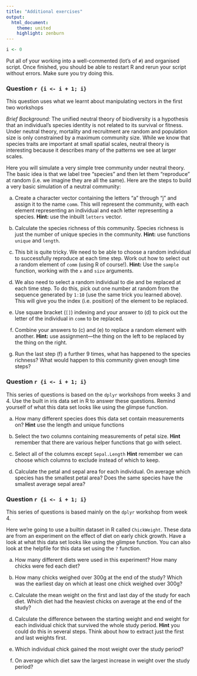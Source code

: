 ---
title: "Additional exercises"
output:
  html_document:
    theme: united
    highlight: zenburn
---

```{r, include = FALSE}
i <- 0
```

Put all of your working into a well-commented (lot's of `#`) and organised script. Once finished, you should be able to restart R and rerun your script without errors. Make sure you try doing this. 


### Question `r {i <- i + 1; i}`

This question uses what we learnt about manipulating vectors in the first two workshops

*Brief Background:* The unified neutral theory of biodiversity is a hypothesis that an individual’s species identity is not related to its survival or fitness.  Under neutral theory, mortality and recruitment are random and population size is only constrained by a maximum community size.  While we know that species traits are important at small spatial scales, neutral theory is interesting because it describes many of the patterns we see at larger scales. 

Here you will simulate a very simple tree community under neutral theory. The basic idea is that we label tree "species" and then let them "reproduce" at random (i.e. we imagine they are all the same). Here are the steps to build a very basic simulation of a neutral community:

a)	Create a character vector containing the letters “a” through “j” and assign it to the name `comm`. This will represent the community, with each element representing an individual and each letter representing a species. **Hint:** use the inbuilt `letters` vector.

b)	Calculate the species richness of this community. Species richness is just the number of unique species in the community. **Hint:** use functions `unique` and `length`.

c)	This bit is quite tricky. We need to be able to choose a random individual to successfully reproduce at each time step. Work out how to select out a random element of `comm` (using R of course!). **Hint:** Use the `sample` function, working with the `x` and `size` arguments. 

d)	We also need to select a random individual to die and be replaced at each time step. To do this, pick out one number at random from the sequence generated by `1:10` (use the same trick you learned above). This will give you the index (i.e. position) of the element to be replaced.

e)	Use square bracket (`[]`) indexing and your answer to (d) to pick out the letter of the individual in `comm` to be replaced.

f)	Combine your answers to (c) and (e) to replace a random element with another. **Hint:** use assignment---the thing on the left to be replaced by the thing on the right.

g)	Run the last step (f) a further 9 times, what has happened to the species richness? What would happen to this community given enough time steps?



### Question `r {i <- i + 1; i}`

This series of questions is based on the `dplyr` workshops from weeks 3 and 4. Use the built in iris data set in R to answer these questions. Remind yourself of what this data set looks like using the glimpse function. 

a) How many different species does this data set contain measurements on? **Hint** use the length and unique functions

b) Select the two columns containing measurements of petal size. **Hint** remember that there are various helper functions that go with select.

c) Select all of the columns except `Sepal.Length` **Hint** remember we can choose which columns to exclude instead of which to keep.

d) Calculate the petal and sepal area for each individual. On average which species has the smallest petal area? Does the same species have the smallest average sepal area?

### Question `r {i <- i + 1; i}`

This series of questions is based mainly on the `dplyr` workshop from week 4. 

Here we're going to use a builtin dataset in R called `ChickWeight`. These data are from an experiment on the effect of diet on early chick growth. Have a look at what this data set looks like using the glimpse function. You can also look at the helpfile for this data set using the `?` function.

a) How many different diets were used in this experiment? How many chicks were fed each diet?

b) How many chicks weighed over 300g at the end of the study? Which was the earliest day on which at least one chick weighed over 300g?

c) Calculate the mean weight on the first and last day of the study for each diet. Which diet had the heaviest chicks on average at the end of the study?

d) Calculate the difference between the starting weight and end weight for each individual chick that survived the whole study period. **Hint** you could do this in several steps. Think about how to extract just the first and last weights first.

e) Which individual chick gained the most weight over the study period?

f) On average which diet saw the largest increase in weight over the study period?



